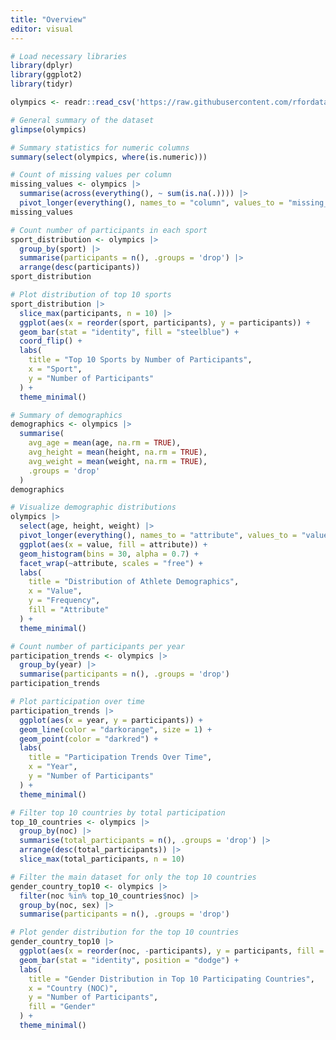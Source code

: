 ```yaml
---
title: "Overview"
editor: visual
---
```


```r
# Load necessary libraries
library(dplyr)
library(ggplot2)
library(tidyr)

olympics <- readr::read_csv('https://raw.githubusercontent.com/rfordatascience/tidytuesday/master/data/2024/2024-08-06/olympics.csv')

# General summary of the dataset
glimpse(olympics)

# Summary statistics for numeric columns
summary(select(olympics, where(is.numeric)))

# Count of missing values per column
missing_values <- olympics |>
  summarise(across(everything(), ~ sum(is.na(.)))) |>
  pivot_longer(everything(), names_to = "column", values_to = "missing_count")
missing_values

```

```r
# Count number of participants in each sport
sport_distribution <- olympics |>
  group_by(sport) |>
  summarise(participants = n(), .groups = 'drop') |>
  arrange(desc(participants))
sport_distribution

# Plot distribution of top 10 sports
sport_distribution |>
  slice_max(participants, n = 10) |>
  ggplot(aes(x = reorder(sport, participants), y = participants)) +
  geom_bar(stat = "identity", fill = "steelblue") +
  coord_flip() +
  labs(
    title = "Top 10 Sports by Number of Participants",
    x = "Sport",
    y = "Number of Participants"
  ) +
  theme_minimal()

```

```r
# Summary of demographics
demographics <- olympics |>
  summarise(
    avg_age = mean(age, na.rm = TRUE),
    avg_height = mean(height, na.rm = TRUE),
    avg_weight = mean(weight, na.rm = TRUE),
    .groups = 'drop'
  )
demographics

# Visualize demographic distributions
olympics |>
  select(age, height, weight) |>
  pivot_longer(everything(), names_to = "attribute", values_to = "value") |>
  ggplot(aes(x = value, fill = attribute)) +
  geom_histogram(bins = 30, alpha = 0.7) +
  facet_wrap(~attribute, scales = "free") +
  labs(
    title = "Distribution of Athlete Demographics",
    x = "Value",
    y = "Frequency",
    fill = "Attribute"
  ) +
  theme_minimal()

```

```r
# Count number of participants per year
participation_trends <- olympics |>
  group_by(year) |>
  summarise(participants = n(), .groups = 'drop')
participation_trends

# Plot participation over time
participation_trends |>
  ggplot(aes(x = year, y = participants)) +
  geom_line(color = "darkorange", size = 1) +
  geom_point(color = "darkred") +
  labs(
    title = "Participation Trends Over Time",
    x = "Year",
    y = "Number of Participants"
  ) +
  theme_minimal()

```

```r
# Filter top 10 countries by total participation
top_10_countries <- olympics |>
  group_by(noc) |>
  summarise(total_participants = n(), .groups = 'drop') |>
  arrange(desc(total_participants)) |>
  slice_max(total_participants, n = 10)

# Filter the main dataset for only the top 10 countries
gender_country_top10 <- olympics |>
  filter(noc %in% top_10_countries$noc) |>
  group_by(noc, sex) |>
  summarise(participants = n(), .groups = 'drop')

# Plot gender distribution for the top 10 countries
gender_country_top10 |>
  ggplot(aes(x = reorder(noc, -participants), y = participants, fill = sex)) +
  geom_bar(stat = "identity", position = "dodge") +
  labs(
    title = "Gender Distribution in Top 10 Participating Countries",
    x = "Country (NOC)",
    y = "Number of Participants",
    fill = "Gender"
  ) +
  theme_minimal()



```
